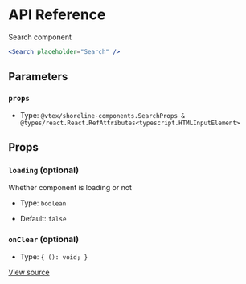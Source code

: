 # API Reference

Search component

```jsx
<Search placeholder="Search" />
```

## Parameters

### `props`

- Type: `@vtex/shoreline-components.SearchProps & @types/react.React.RefAttributes<typescript.HTMLInputElement>`

## Props

### `loading` (optional)

Whether component is loading or not

- Type: `boolean`

- Default: `false`

### `onClear` (optional)

- Type: `{ (): void; }`

[View source](https://github.com/vtex/shoreline/blob/aa1ef13f3/packages/components/src/search/search.tsx#L14)
